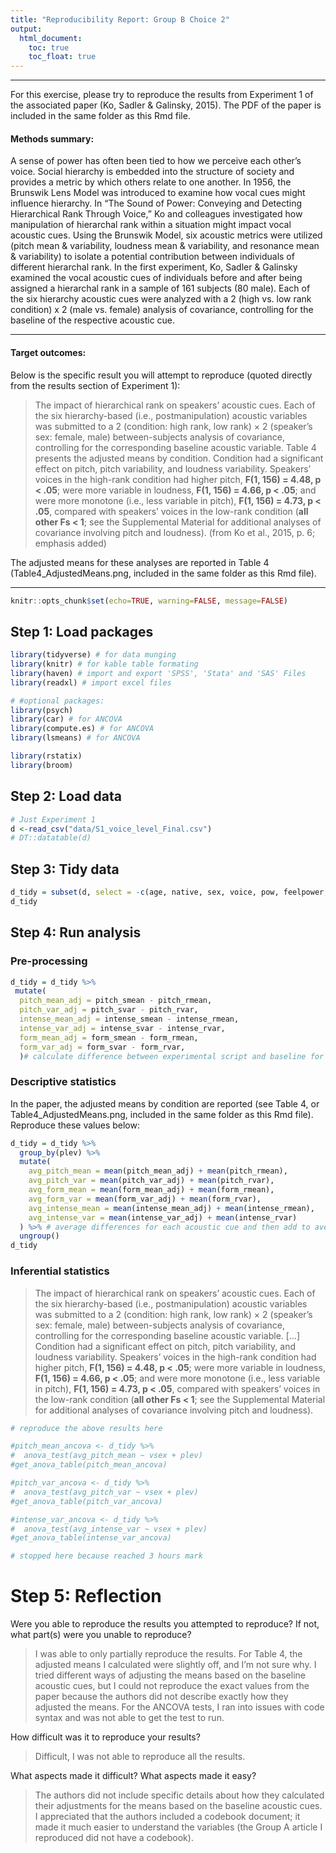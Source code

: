 ```yaml
---
title: "Reproducibility Report: Group B Choice 2"
output:
  html_document:
    toc: true
    toc_float: true
---
```


-------

For this exercise, please try to reproduce the results from Experiment 1 of the associated paper (Ko, Sadler & Galinsky, 2015). The PDF of the paper is included in the same folder as this Rmd file. 

#### Methods summary: 

A sense of power has often been tied to how we perceive each other's voice. Social hierarchy is embedded into the structure of society and provides a metric by which others relate to one another. In 1956, the Brunswik Lens Model was introduced to examine how vocal cues might influence hierarchy. In "The Sound of Power: Conveying and Detecting Hierarchical Rank Through Voice," Ko and colleagues investigated how manipulation of hierarchal rank within a situation might impact vocal acoustic cues. Using the Brunswik Model, six acoustic metrics were utilized (pitch mean & variability, loudness mean & variability, and resonance mean & variability) to isolate a potential contribution between individuals of different hierarchal rank. In the first experiment, Ko, Sadler & Galinsky examined the vocal acoustic cues of individuals before and after being assigned a hierarchal rank in a sample of 161 subjects (80 male). Each of the six hierarchy acoustic cues were analyzed with a 2 (high vs. low rank condition) x 2 (male vs. female) analysis of covariance, controlling for the baseline of the respective acoustic cue.

------

#### Target outcomes: 

Below is the specific result you will attempt to reproduce (quoted directly from the results section of Experiment 1):

> The impact of hierarchical rank on speakers’ acoustic cues. Each of the six hierarchy-based (i.e., postmanipulation) acoustic variables was submitted to a 2 (condition: high rank, low rank) × 2 (speaker’s sex: female, male) between-subjects analysis of covariance, controlling for the corresponding baseline acoustic variable. Table 4 presents the adjusted means by condition. Condition had a significant effect on pitch, pitch variability, and loudness variability. Speakers’ voices in the high-rank condition had higher pitch, **F(1, 156) = 4.48, p < .05**; were more variable in loudness, **F(1, 156) = 4.66, p < .05**; and were more monotone (i.e., less variable in pitch), **F(1, 156) = 4.73, p < .05**, compared with speakers’ voices in the low-rank condition (**all other Fs < 1**; see the Supplemental Material for additional analyses of covariance involving pitch and loudness). (from Ko et al., 2015, p. 6; emphasis added)

The adjusted means for these analyses are reported in Table 4 (Table4_AdjustedMeans.png, included in the same folder as this Rmd file).

------

```r
knitr::opts_chunk$set(echo=TRUE, warning=FALSE, message=FALSE)
```

## Step 1: Load packages

```r
library(tidyverse) # for data munging
library(knitr) # for kable table formating
library(haven) # import and export 'SPSS', 'Stata' and 'SAS' Files
library(readxl) # import excel files

# #optional packages:
library(psych)
library(car) # for ANCOVA
library(compute.es) # for ANCOVA
library(lsmeans) # for ANCOVA

library(rstatix)
library(broom)
```

## Step 2: Load data

```r
# Just Experiment 1
d <-read_csv("data/S1_voice_level_Final.csv")
# DT::datatable(d)
```

## Step 3: Tidy data

```r
d_tidy = subset(d, select = -c(age, native, sex, voice, pow, feelpower, race, pitch_rmeanMD, pitch_rvarMD, intense_rmeanMD, intense_rvarMD, formant_rmeanMD, formant_rvarMD, pitch_smeanMD, pitch_svarMD, intense_smeanMD, intense_svarMD, formant_smeanMD, formant_svarMD, Zpitch_rmean, Zpitch_rvar, Zform_rmean, Zform_rvar, Zintense_rmean, Zintense_rvar, Zpitch_smean, Zpitch_svar, Zform_smean, Zform_svar, Zintense_smean, Zintense_svar))
d_tidy
```

## Step 4: Run analysis

### Pre-processing

```r
d_tidy = d_tidy %>%
 mutate(
  pitch_mean_adj = pitch_smean - pitch_rmean,
  pitch_var_adj = pitch_svar - pitch_rvar,
  intense_mean_adj = intense_smean - intense_rmean,
  intense_var_adj = intense_svar - intense_rvar,
  form_mean_adj = form_smean - form_rmean,
  form_var_adj = form_svar - form_rvar,
  )# calculate difference between experimental script and baseline for each voice
```

### Descriptive statistics

In the paper, the adjusted means by condition are reported (see Table 4, or Table4_AdjustedMeans.png, included in the same folder as this Rmd file). Reproduce these values below:

```r
d_tidy = d_tidy %>%
  group_by(plev) %>%
  mutate(
    avg_pitch_mean = mean(pitch_mean_adj) + mean(pitch_rmean),
    avg_pitch_var = mean(pitch_var_adj) + mean(pitch_rvar),
    avg_form_mean = mean(form_mean_adj) + mean(form_rmean),
    avg_form_var = mean(form_var_adj) + mean(form_rvar),
    avg_intense_mean = mean(intense_mean_adj) + mean(intense_rmean),
    avg_intense_var = mean(intense_var_adj) + mean(intense_rvar)
  ) %>% # average differences for each acoustic cue and then add to average baseline value
  ungroup()
d_tidy
```

### Inferential statistics

> The impact of hierarchical rank on speakers’ acoustic cues. Each of the six hierarchy-based (i.e., postmanipulation) acoustic variables was submitted to a 2 (condition: high rank, low rank) × 2 (speaker’s sex: female, male) between-subjects analysis of covariance, controlling for the corresponding baseline acoustic variable. [...] Condition had a significant effect on pitch, pitch variability, and loudness variability. Speakers’ voices in the high-rank condition had higher pitch, **F(1, 156) = 4.48, p < .05**; were more variable in loudness, **F(1, 156) = 4.66, p < .05**; and were more monotone (i.e., less variable in pitch), **F(1, 156) = 4.73, p < .05**, compared with speakers’ voices in the low-rank condition (**all other Fs < 1**; see the Supplemental Material for additional analyses of covariance involving pitch and loudness).

```r
# reproduce the above results here

#pitch_mean_ancova <- d_tidy %>%
#  anova_test(avg_pitch_mean ~ vsex + plev)
#get_anova_table(pitch_mean_ancova)

#pitch_var_ancova <- d_tidy %>%
#  anova_test(avg_pitch_var ~ vsex + plev)
#get_anova_table(pitch_var_ancova)

#intense_var_ancova <- d_tidy %>%
#  anova_test(avg_intense_var ~ vsex + plev)
#get_anova_table(intense_var_ancova)

# stopped here because reached 3 hours mark
```

# Step 5: Reflection

Were you able to reproduce the results you attempted to reproduce? If not, what part(s) were you unable to reproduce?

> I was able to only partially reproduce the results. For Table 4, the adjusted means I calculated were slightly off, and I'm not sure why. I tried different ways of adjusting the means based on the baseline acoustic cues, but I could not reproduce the exact values from the paper because the authors did not describe exactly how they adjusted the means. For the ANCOVA tests, I ran into issues with code syntax and was not able to get the test to run.

How difficult was it to reproduce your results? 

> Difficult, I was not able to reproduce all the results.

What aspects made it difficult? What aspects made it easy?

> The authors did not include specific details about how they calculated their adjustments for the means based on the baseline acoustic cues. I appreciated that the authors included a codebook document; it made it much easier to understand the variables (the Group A article I reproduced did not have a codebook). 